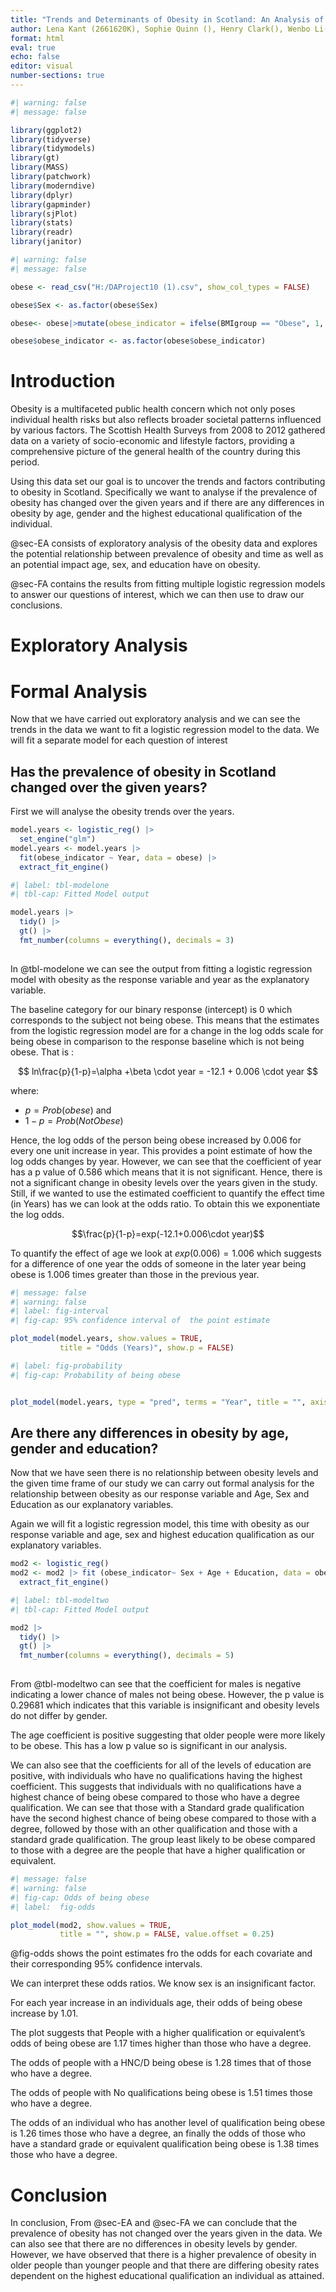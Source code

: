 ---
title: "Trends and Determinants of Obesity in Scotland: An Analysis of the 2008-2012 Scottish Health Surveys"
author: Lena Kant (2661620K), Sophie Quinn (), Henry Clark(), Wenbo Li()
format: html
eval: true
echo: false
editor: visual
number-sections: true
---


```{r}
#| warning: false
#| message: false

library(ggplot2)
library(tidyverse)
library(tidymodels)
library(gt)
library(MASS)
library(patchwork)
library(moderndive)
library(dplyr)
library(gapminder)
library(sjPlot)
library(stats)
library(readr)
library(janitor)

```

```{r}
#| warning: false
#| message: false

obese <- read_csv("H:/DAProject10 (1).csv", show_col_types = FALSE)

obese$Sex <- as.factor(obese$Sex)

obese<- obese|>mutate(obese_indicator = ifelse(BMIgroup == "Obese", 1, 0))

obese$obese_indicator <- as.factor(obese$obese_indicator)

```


# Introduction 

Obesity is a multifaceted public health concern which not only poses individual health risks but also reflects broader societal patterns influenced by various factors. The Scottish Health Surveys from 2008 to 2012 gathered data on a variety  of socio-economic and lifestyle factors, providing a comprehensive picture of the general health of the country during this  period.

Using this data set our goal is to uncover the trends and factors contributing to obesity in Scotland. Specifically we want to analyse  if the prevalence of obesity has changed over the given years and if there are any differences in obesity by age, gender and the highest educational qualification of the individual.

@sec-EA consists of exploratory analysis of the obesity data and explores the potential relationship between prevalence of obesity and time as well as an potential impact age, sex, and education have on obesity.

@sec-FA contains the results from fitting multiple logistic regression models to answer our questions of interest, which we can then use to draw our conclusions.


# Exploratory Analysis {#sec-EA}


# Formal Analysis {#sec-FA}

Now that we have carried out exploratory analysis and we can see the trends in the data we want to fit a logistic regression model to the data. We will fit a separate model for each question of interest

## Has the prevalence of obesity in Scotland changed over the given years?

First we will analyse the obesity trends over the years.

```{r}
model.years <- logistic_reg() |> 
  set_engine("glm")
model.years <- model.years |> 
  fit(obese_indicator ~ Year, data = obese) |>
  extract_fit_engine()


```

```{r}
#| label: tbl-modelone
#| tbl-cap: Fitted Model output

model.years |>
  tidy() |>
  gt() |>
  fmt_number(columns = everything(), decimals = 3)
  
```


In @tbl-modelone we can see the output from fitting a logistic regression model with obesity as the response variable and year as the explanatory variable.

The baseline category for our binary response (intercept) is 0 which corresponds to the subject not being obese. This means that the estimates from the logistic regression model are for a change in the log odds scale for being obese in comparison to the response baseline which is not being obese. That is :

$$ ln\frac{p}{1-p}=\alpha +\beta \cdot year = -12.1 + 0.006 \cdot year $$

where:

-   $p=Prob(obese)$ and
-   $1-p = Prob( Not Obese)$

Hence, the log odds of the person being obese increased by 0.006 for every one unit increase in year. This provides a point estimate of how the log odds changes by year. 
However,  we can see that the coefficient of year has a p value of 0.586 which means that it is not significant. Hence, there is not a significant change in obesity levels over the years given in the study.
Still, if we wanted to use the estimated coefficient to quantify the effect time (in Years) has we can look at the odds ratio. To obtain this we exponentiate the log odds.

$$\frac{p}{1-p}=exp(-12.1+0.006\cdot year)$$

To quantify the effect of age we look at $exp(0.006)=1.006$ which suggests for a difference of one year the odds of someone in the later year being obese is 1.006 times greater than those in the previous year.

```{r}
#| message: false
#| warning: false
#| label: fig-interval
#| fig-cap: 95% confidence interval of  the point estimate

plot_model(model.years, show.values = TRUE,
           title = "Odds (Years)", show.p = FALSE)

```
```{r}
#| label: fig-probability
#| fig-cap: Probability of being obese


plot_model(model.years, type = "pred", terms = "Year", title = "", axis.title = c("Year", "Probability of being obese over time"))
```

## Are there any differences in obesity by age, gender and education?

Now that we have seen there is no relationship between obesity levels and the given time frame of our study we can carry out formal analysis for the relationship between obesity as our response variable and Age, Sex and Education as our explanatory variables.

Again we will fit a logistic regression model, this time with obesity as our response variable and age, sex and highest education qualification as our explanatory variables.

```{r}


mod2 <- logistic_reg()
mod2 <- mod2 |> fit (obese_indicator~ Sex + Age + Education, data = obese) |>
  extract_fit_engine()


```

```{r}
#| label: tbl-modeltwo
#| tbl-cap: Fitted Model output

mod2 |>
  tidy() |>
  gt() |>
  fmt_number(columns = everything(), decimals = 5)
 
```


From @tbl-modeltwo can see that the coefficient for males is negative indicating a lower chance of males not being obese. However, the p value is 0.29681 which indicates that this variable is insignificant and obesity levels do not differ by gender.

The age coefficient is positive suggesting that older people were more likely to be obese. This has a low p value so is significant in our analysis.

We can also see that the coefficients for all of the levels of education are positive, with individuals who have no qualifications having the highest coefficient. This suggests that individuals with no qualifications have a highest chance of being obese compared to those who have a degree qualification. We can see that those with a Standard grade qualification have the second highest chance of being obese compared to those with a degree, followed by those with an other qualification and those with a standard grade qualification. The group least likely to be obese compared to those with a degree are the people that have a higher qualification or equivalent.

```{r}
#| message: false
#| warning: false
#| fig-cap: Odds of being obese 
#| label:  fig-odds

plot_model(mod2, show.values = TRUE,
           title = "", show.p = FALSE, value.offset = 0.25)
```
@fig-odds shows the point estimates fro the odds for each covariate and their corresponding 95% confidence intervals.

We can interpret these odds ratios. We know sex is an insignificant factor.

For each year increase in an individuals age, their odds of being obese increase by 1.01.

The plot suggests that People with a higher qualification or equivalent's odds of being obese are 1.17 times higher than those who have a degree.

The odds of people with a HNC/D being obese is 1.28 times that of those who have a degree.

The odds of people with No qualifications being obese is 1.51 times those who have a degree.

The odds of an individual who has another level of qualification being obese is 1.26 times those who have a degree, an finally the odds of those who have a standard grade or equivalent qualification being obese is 1.38 times those who have a degree.

# Conclusion


In conclusion, From @sec-EA and @sec-FA we can conclude that the prevalence of obesity has not changed over the years given in the data. We can also see that there are no differences in obesity levels by gender. However, we have observed that there is a higher prevalence of obesity in older people than younger people and that there are differing obesity rates dependent on the highest educational qualification an individual as attained. 
